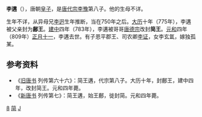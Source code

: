 '''李遘'''（{{bd|8世纪||809年|1月30日|catIdx=L}}），唐朝[[皇子|皇子]]，是[[唐代宗|唐代宗李豫]]第八子。他的生母不详。

生年不详，从异母兄[[李迥|李迥]]生年推断，当在750年之后。[[大曆|大历]]十年（775年），李遘被父亲封为'''鄜王'''。[[建中_(唐朝)|建中]]四年（783年），李遘被哥哥[[唐德宗|唐德宗]]改封'''简王'''。[[元和_(唐朝)|元和]]四年（809年）[[正月十一|正月十一]]，李遘去世。有子恩平郡王、司农卿[[李证|李证]]，女李玄氲，嫁独孤某。

== 参考资料 ==
*《[[旧唐书|旧唐书]] 列传第六十六》：简王遘，代宗第八子。大历十年，封鄜王，建中四年，改封简王。元和四年薨。
*《[[新唐书|新唐书]] 列传第七》：简王遘，始王鄜，徙封简。元和四年薨。

[[Category:唐代宗皇子|8]]
[[Category:唐朝宗室国王|简]]
[[Category:李姓|J]]